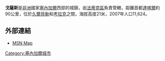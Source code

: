 {{Infobox settlement
<!--See Template:Infobox Settlement for additional fields that may be available-->
<!--See the Table at Infobox Settlement for all fields and descriptions of usage-->
<!-- Basic info  ---------------->
|official_name          = 戈薩斯
|other_name             =
|native_name            =  <!-- for cities whose native name is not in English -->
|nickname               = 
|settlement_type        = 城鎮<!--For Town or Village (Leave blank for the default City)-->
|motto                  =
<!-- images and maps  ----------->
|image_skyline          = 
|imagesize              = 
|image_caption          = 
|image_flag             = 
|flag_size              =
|image_seal             = 
|seal_size              =
|image_shield           = 
|shield_size            =
|image_blank_emblem     =
|blank_emblem_type      =
|blank_emblem_size      =
|image_map              = <!-- SN-Bakel.png -->
|mapsize                = 250px
|map_caption            = 
|image_map1             = 
|mapsize1               = 
|map_caption1           = 
|image_dot_map          =
|dot_mapsize            =
|dot_map_caption        =
|dot_x =  |dot_y =
|pushpin_map            =Senegal <!-- the name of a location map as per http://en.wikipedia.org/wiki/Template:Location_map -->
|pushpin_label_position = <!-- the position of the pushpin label: left, right, top, bottom, none -->
|pushpin_map_caption    =
|pushpin_mapsize        =
<!-- Location ------------------>
|coordinates_region     = SN
|subdivision_type       = 國家
|subdivision_name       = {{SEN}}
|subdivision_type1      = 區
|subdivision_name1      = [[法蒂克區|法蒂克區]]
|subdivision_type2      = 
|subdivision_name2      = 
<!-- Politics ----------------->
|government_footnotes   =
|government_type        =
|leader_title           =
|leader_name            =
|leader_title1          =  <!-- for places with, say, both a mayor and a city manager -->
|leader_name1           =
|established_title      =  <!-- Settled -->
|established_date       = 
<!-- Area    --------------------->
|area_magnitude         = 
|unit_pref                = <!--Enter: Imperial, if Imperial (metric) is desired-->
|area_footnotes           =
|area_total_km2           = <!-- ALL fields dealing with a measurements are subject to automatic unit conversion-->
|area_land_km2            = <!--See table @ Template:Infobox Settlement for details on automatic unit conversion-->
|area_water_km2           =
|area_total_sq_mi         =
|area_land_sq_mi          =
|area_water_sq_mi         =
|area_water_percent       =
<!-- Population   ----------------------->
|population_as_of               =
|population_footnotes           =
|population_note                =
|population_total               =
|population_density_km2         =
|population_density_sq_mi       =
<!-- General information  --------------->
|timezone               = [[格林威治時間|格林威治時間]]
|utc_offset             = +0
|timezone_DST           = 
|utc_offset_DST        = 
|latd=14|latm=30|lats= |latNS=N
|longd=16|longm=04 |longs= |longEW=W
|elevation_footnotes    =  <!--for references: use <ref> </ref> tags-->
|elevation_m            = 30
|elevation_ft           =
<!-- Area/postal codes & others -------->
|postal_code_type       =  <!-- enter ZIP code, Postcode, Post code, Postal code... -->
|postal_code            =
|area_code              =
|website                = 
|footnotes              = 
}} 

'''戈薩斯'''是[[非洲|非洲]]國家[[塞內加爾|塞內加爾]]西部的城鎮，由[[法蒂克區|法蒂克區]]負責管轄，距離首都[[達喀爾|達喀爾]]約90公里，位於[[久爾貝勒|久爾貝勒]]和[[考拉克|考拉克]]之間，海拔高度21米，2007年人口11,624。

==外部連結==
{{coord|14|30|00|N| 16|04|00|W|region:SN_type:city|display=title}}

* [http://maps.msn.com/%28kxtpsi55m0x0lm45tmxo1d45%29/map.aspx?lats1=14.5&lons1=-16.066667&alts1=14&regn1=2 MSN Map]{{Dead link|date=2019年12月 |bot=InternetArchiveBot |fix-attempted=yes }}

{{Senegal-stub}}

[[Category:塞內加爾城市|Category:塞內加爾城市]]